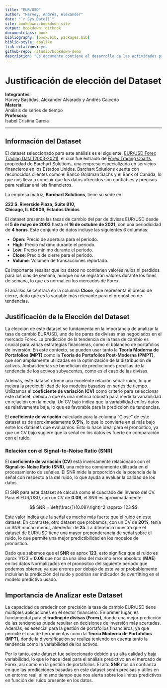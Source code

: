 ```yaml
---
title: "EUR/USD"
author: "Harvey, Andrés, Alexander"
date: "`r Sys.Date()`"
site: bookdown::bookdown_site
output: bookdown::gitbook
documentclass: book
bibliography: [book.bib, packages.bib]
biblio-style: apalike
link-citations: yes
github-repo: rstudio/bookdown-demo
description: "Es documento contiene el desarrollo de las actividades propuestas en la materia de análisis de series de tiempo para la maestria de ciencia de datos."
---
```


# Justificación de elección del Dataset

**Integrantes**:\
Harvey Bastidas, Alexander Alvarado y Andrés Caicedo\
**Materia**:\
Análisis de series de tiempo\
**Profesora**:\
Isabel Cristina García

------------------------------------------------------------------------

## Información del Dataset

El dataset seleccionado para este análisis es el siguiente: [EUR/USD Forex Trading Data (2003-2021)](https://www.kaggle.com/datasets/chandrimad31/eurusd-forex-trading-data-20032021), el cual fue extraído de [Forex Trading Charts](https://forex.tradingcharts.com/), propiedad de Barchart Solutions, una empresa especializada en servicios financieros en los Estados Unidos. Barchart Solutions cuenta con reconocidos clientes como el Banco Goldman Sachs y el Bank of Canada, lo que nos lleva a concluir que los datos ofrecidos son confiables y precisos para realizar análisis financieros.

La empresa matriz, **Barchart Solutions**, tiene su sede en:

**222 S. Riverside Plaza, Suite 810,\
Chicago, IL 60606, Estados Unidos**

El dataset presenta las tasas de cambio del par de divisas EUR/USD desde el **5 de mayo de 2003** hasta el **16 de octubre de 2021**, con una periodicidad de **4 horas**. Este conjunto de datos incluye las siguientes 6 columnas:

-   **Open**: Precio de apertura para el periodo.
-   **High**: Precio máximo durante el periodo.
-   **Low**: Precio mínimo durante el periodo.
-   **Close**: Precio de cierre para el periodo.
-   **Volume**: Volumen de transacciones reportado.

Es importante resaltar que los datos no contienen valores nulos ni perdidos para los días de semana, aunque no se registran valores durante los fines de semana, lo que es normal en los mercados de Forex.

El análisis se centrará en la columna **Close**, que representa el precio de cierre, dado que es la variable más relevante para el pronóstico de tendencias.

## Justificación de la Elección del Dataset

La elección de este dataset se fundamenta en la importancia de analizar la tasa de cambio EUR/USD, uno de los pares de divisas más negociados en el mercado Forex. La predicción de la tendencia de la tasa de cambio es crucial para varias estrategias financieras, como el balanceo de portafolios de inversión. En este contexto, se pueden usar tanto la **Teoría Moderna de Portafolios (MPT)** como la **Teoría de Portafolios Post-Moderna (PMPT)**, que son ampliamente utilizadas en la optimización de la distribución de activos. Ambas teorías se benefician de predicciones precisas de la tendencia de los activos subyacentes, como es el caso de las divisas.

Además, este dataset ofrece una excelente relación señal-ruido, lo que mejora la predictibilidad de los modelos basados en series de tiempo. Utilizamos el **coeficiente de variación (CV)** como criterio para seleccionar este dataset, debido a que es una métrica robusta para medir la variabilidad en relación con la media. Un CV bajo indica que la variabilidad en los datos es relativamente baja, lo que es favorable para la predicción de tendencias.

El **coeficiente de variación** calculado para la columna "Close" de este dataset es de aproximadamente **9.5%**, lo que lo convierte en el más bajo entre los datasets que evaluamos. Esto lo hace ideal para el pronóstico, ya que un CV bajo sugiere que la señal en los datos es fuerte en comparación con el ruido.

### Relación con el Signal-to-Noise Ratio (SNR)

El **coeficiente de variación (CV)** está inversamente relacionado con el **Signal-to-Noise Ratio (SNR)**, una métrica comúnmente utilizada en el procesamiento de señales. El SNR mide la proporción de la potencia de la señal con respecto a la del ruido, lo que ayuda a evaluar la calidad de los datos.

El SNR para este dataset se calcula como el cuadrado del inverso del CV. Para el EUR/USD, con un CV de **0.09**, el SNR es aproximadamente:

$$
SNR = \left(\frac{1}{0.09}\right)^2 \approx 123
$$

Este valor indica que la señal es mucho más fuerte que el ruido en este dataset. En contraste, otro dataset que probamos, con un CV de **20%**, tenía un SNR mucho menor, alrededor de **25**. La diferencia muestra que el dataset de EUR/USD tiene una mayor preponderancia de señal sobre el ruido, lo que permite una mejor predictibilidad en los modelos de pronóstico.

Dado que sabemos que el **SNR** es aprox **123**, esto significa que el ruido es aprox 1/123 = **0.08** que nos da una idea del máximo error absoluto (**MAE**) en los datos Normalizados en el pronósitco del siguiente periodo que podemos obtener, ya que errores por debajo de este valor probablemente incluirían la predicción del ruido y podrían ser indicador de overfitting en el modelo predictivo usado.

## Importancia de Analizar este Dataset

La capacidad de predecir con precisión la tasa de cambio EUR/USD tiene múltiples aplicaciones en el sector financiero. En primer lugar, es fundamental para el **trading de divisas (Forex)**, donde una mejor predicción de las tendencias puede resultar en decisiones de inversión más acertadas. Además, es esencial para la gestión de portafolios financieros, ya que permite el uso de herramientas como la **Teoría Moderna de Portafolios (MPT)**, donde la diversificación se realiza teniendo en cuenta tanto la tendencia como la variabilidad de los activos.

Por lo tanto, este dataset fue seleccionado debido a su alta calidad y baja variabilidad, lo que lo hace ideal para el análisis predictivo en el mercado de Forex, así como en la gestión de portafolios. El alto **SNR** nos da confianza en que las predicciones basadas en este dataset serán precisas y útiles en un entorno real, al mismo tiempo que nos alerta sobre los límites predictivos en función del ruido presente en los datos.

